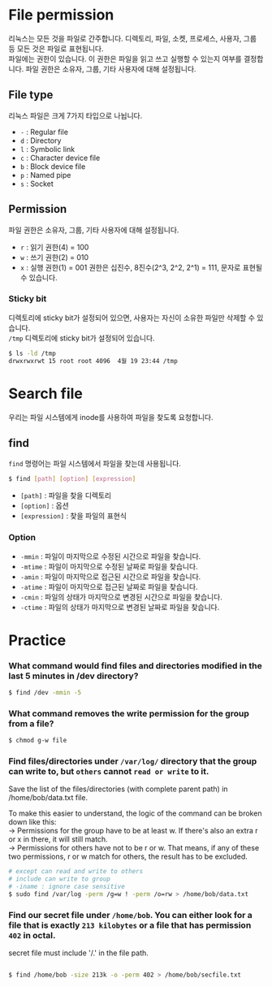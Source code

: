 # File permission
리눅스는 모든 것을 파일로 간주합니다. 디렉토리, 파일, 소켓, 프로세스, 사용자, 그룹 등 모든 것은 파일로 표현됩니다.   
파일에는 권한이 있습니다. 이 권한은 파일을 읽고 쓰고 실행할 수 있는지 여부를 결정합니다. 파일 권한은 소유자, 그룹, 기타 사용자에 대해 설정됩니다.  

## File type
리눅스 파일은 크게 7가지 타입으로 나뉩니다.
- `-` : Regular file
- `d` : Directory
- `l` : Symbolic link
- `c` : Character device file
- `b` : Block device file
- `p` : Named pipe
- `s` : Socket

## Permission
파일 권한은 소유자, 그룹, 기타 사용자에 대해 설정됩니다.
- `r` : 읽기 권한(4) = 100
- `w` : 쓰기 권한(2) = 010
- `x` : 실행 권한(1) = 001 
권한은 십진수, 8진수(2^3, 2^2, 2^1) = 111, 문자로 표현될 수 있습니다.  

### Sticky bit
디렉토리에 sticky bit가 설정되어 있으면, 사용자는 자신이 소유한 파일만 삭제할 수 있습니다.  
`/tmp` 디렉토리에 sticky bit가 설정되어 있습니다.  
```bash
$ ls -ld /tmp
drwxrwxrwt 15 root root 4096  4월 19 23:44 /tmp
```


# Search file
우리는 파일 시스템에게 inode를 사용하여 파일을 찾도록 요청합니다.

## find
`find` 명령어는 파일 시스템에서 파일을 찾는데 사용됩니다.
```bash
$ find [path] [option] [expression]
```
- `[path]` : 파일을 찾을 디렉토리
- `[option]` : 옵션
- `[expression]` : 찾을 파일의 표현식

### Option
- `-mmin` : 파일이 마지막으로 수정된 시간으로 파일을 찾습니다.
- `-mtime` : 파일이 마지막으로 수정된 날짜로 파일을 찾습니다.
- `-amin` : 파일이 마지막으로 접근된 시간으로 파일을 찾습니다.
- `-atime` : 파일이 마지막으로 접근된 날짜로 파일을 찾습니다.
- `-cmin` : 파일의 상태가 마지막으로 변경된 시간으로 파일을 찾습니다.
- `-ctime` : 파일의 상태가 마지막으로 변경된 날짜로 파일을 찾습니다.

# Practice

### What command would find files and directories modified in the last 5 minutes in /dev directory?  
```bash
$ find /dev -mmin -5
```

### What command removes the write permission for the group from a file?
```bash
$ chmod g-w file
```

###  Find files/directories under `/var/log/` directory that the group can write to, but `others` cannot `read or write` to it.   
Save the list of the files/directories (with complete parent path) in /home/bob/data.txt file.  

To make this easier to understand, the logic of the command can be broken down like this:  
-> Permissions for the group have to be at least w. If there's also an extra r or x in there, it will still match.  
-> Permissions for others have not to be r or w. That means, if any of these two permissions, r or w match for others, the result has to be excluded.

```bash
# except can read and write to others
# include can write to group
# -iname : ignore case sensitive
$ sudo find /var/log -perm /g=w ! -perm /o=rw > /home/bob/data.txt
```

### Find our secret file under `/home/bob`. You can either look for a file that is exactly `213 kilobytes` or a file that has permission `402` in octal.
secret file must include '/.' in the file path.  
```bash

$ find /home/bob -size 213k -o -perm 402 > /home/bob/secfile.txt

```


